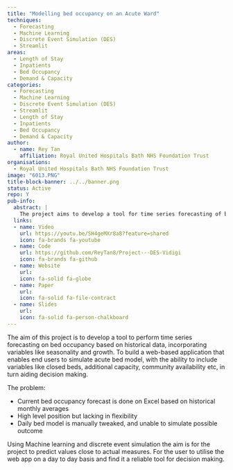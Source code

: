 ```yaml
---
title: "Modelling bed occupancy on an Acute Ward"
techniques:
  - Forecasting
  - Machine Learning
  - Discrete Event Simulation (DES)
  - Streamlit
areas:
  - Length of Stay
  - Inpatients
  - Bed Occupancy
  - Demand & Capacity
categories:
  - Forecasting
  - Machine Learning
  - Discrete Event Simulation (DES)
  - Streamlit
  - Length of Stay
  - Inpatients
  - Bed Occupancy
  - Demand & Capacity
author:
  - name: Rey Tan
    affiliation: Royal United Hospitals Bath NHS Foundation Trust
organisations:
  - Royal United Hospitals Bath NHS Foundation Trust
image: "6013.PNG"
title-block-banner: ../../banner.png
status: Active
repo: Y
pub-info:
  abstract: |
    The project aims to develop a tool for time series forecasting of bed occupancy using historical data, incorporating seasonality and growth. A web-based app will simulate acute bed models, including variables like closed beds and additional capacity. Using machine learning and discrete event simulation, the tool will aid decision-making and provide reliable daily forecasts.
  links:
  - name: Video
    url: https://youtu.be/SH4geMXr8a8?feature=shared
    icon: fa-brands fa-youtube
  - name: Code
    url: https://github.com/ReyTan8/Project---DES-Vidigi
    icon: fa-brands fa-github
  - name: Website
    url:
    icon: fa-solid fa-globe
  - name: Paper
    url:
    icon: fa-solid fa-file-contract
  - name: Slides
    url:
    icon: fa-solid fa-person-chalkboard
---
```


The aim of this project is to develop a tool to perform time series forecasting on bed occupancy based on historical data, incorporating variables like seasonality and growth. To build a web-based application that enables end users to simulate acute bed model, with the ability to include variables like closed beds, additional capacity, community availability etc, in turn aiding decision making.

The problem:

- Current bed occupancy forecast is done on Excel based on historical monthly averages
- High level position but lacking in flexibility
- Daily bed model is manually tweaked, and unable to simulate possible outcome

Using Machine learning and discrete event simulation the aim is for the project to predict values close to actual measures. For the user to utilise the web app on a day to day basis and find it a reliable tool for decision making.
